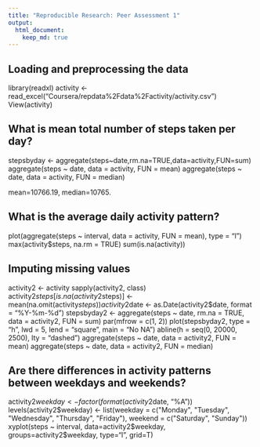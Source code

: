 ```yaml
---
title: "Reproducible Research: Peer Assessment 1"
output: 
  html_document:
    keep_md: true
---
```



## Loading and preprocessing the data

library(readxl)
activity <- read_excel("Coursera/repdata%2Fdata%2Factivity/activity.csv")
View(activity)

## What is mean total number of steps taken per day?

stepsbyday <- aggregate(steps~date,rm.na=TRUE,data=activity,FUN=sum)
aggregate(steps ~ date, data = activity, FUN = mean)
aggregate(steps ~ date, data = activity, FUN = median)

mean=10766.19, median=10765.

## What is the average daily activity pattern?

plot(aggregate(steps ~ interval, data = activity, FUN = mean), type = "l")
max(activity$steps, na.rm = TRUE)
sum(is.na(activity))

## Imputing missing values

activity2 <- activity
sapply(activity2, class)
activity2$steps[is.na(activity2$steps)] <- mean(na.omit(activity$steps))
activity2$date <- as.Date(activity2$date, format = "%Y-%m-%d")
stepsbyday2 <- aggregate(steps ~ date, rm.na = TRUE, data = activity2, FUN = sum)
par(mfrow = c(1, 2))
plot(stepsbyday2, type = "h", lwd = 5, lend = "square", main = "No NA")
abline(h = seq(0, 20000, 2500), lty = "dashed")
aggregate(steps ~ date, data = activity2, FUN = mean)
aggregate(steps ~ date, data = activity2, FUN = median)


## Are there differences in activity patterns between weekdays and weekends?

activity2$weekday <- factor(format(activity2$date, "%A"))
levels(activity2$weekday) <- list(weekday = c("Monday", "Tuesday",
                                              "Wednesday", "Thursday",
                                              "Friday"), weekend =
                                          c("Saturday", "Sunday"))
xyplot(steps ~ interval, data=activity2$weekday, 
groups=activity2$weekday, type="l", grid=T)
